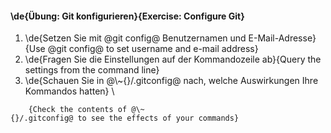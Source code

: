 ==== \de{'''Übung:'''  Git konfigurieren}{'''Exercise:''' Configure Git} ====

# \de{Setzen Sie mit @git config@ Benutzernamen und E-Mail-Adresse}{Use @git config@ to set username and e-mail address}
# \de{Fragen Sie die Einstellungen auf der Kommandozeile ab}{Query the settings from the command line}
# \de{Schauen Sie in @\~{}/.gitconfig@ nach, welche Auswirkungen Ihre Kommandos hatten} \
     {Check the contents of @\~{}/.gitconfig@ to see the effects of your commands}
